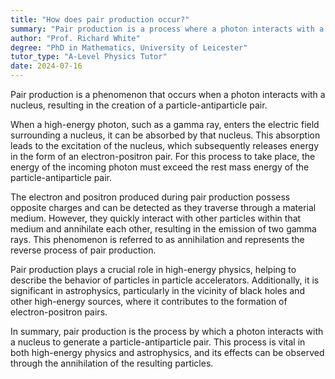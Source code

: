 ```yaml
---
title: "How does pair production occur?"
summary: "Pair production is a process where a photon interacts with a nucleus, resulting in the creation of a particle-antiparticle pair."
author: "Prof. Richard White"
degree: "PhD in Mathematics, University of Leicester"
tutor_type: "A-Level Physics Tutor"
date: 2024-07-16
---
```


Pair production is a phenomenon that occurs when a photon interacts with a nucleus, resulting in the creation of a particle-antiparticle pair.

When a high-energy photon, such as a gamma ray, enters the electric field surrounding a nucleus, it can be absorbed by that nucleus. This absorption leads to the excitation of the nucleus, which subsequently releases energy in the form of an electron-positron pair. For this process to take place, the energy of the incoming photon must exceed the rest mass energy of the particle-antiparticle pair.

The electron and positron produced during pair production possess opposite charges and can be detected as they traverse through a material medium. However, they quickly interact with other particles within that medium and annihilate each other, resulting in the emission of two gamma rays. This phenomenon is referred to as annihilation and represents the reverse process of pair production.

Pair production plays a crucial role in high-energy physics, helping to describe the behavior of particles in particle accelerators. Additionally, it is significant in astrophysics, particularly in the vicinity of black holes and other high-energy sources, where it contributes to the formation of electron-positron pairs.

In summary, pair production is the process by which a photon interacts with a nucleus to generate a particle-antiparticle pair. This process is vital in both high-energy physics and astrophysics, and its effects can be observed through the annihilation of the resulting particles.
    